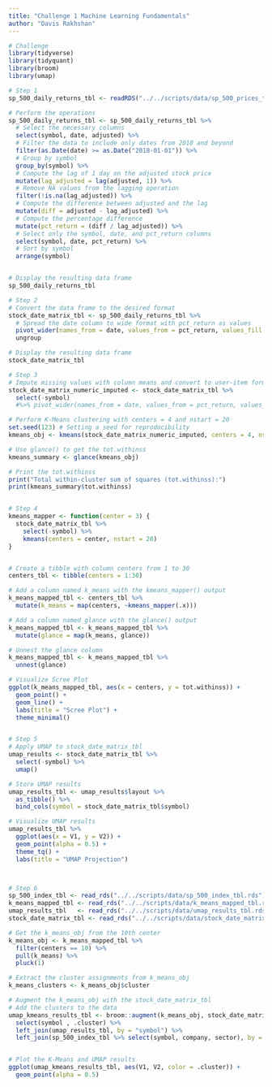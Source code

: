 ```yaml
---
title: "Challenge 1 Machine Learning Fundamentals"
author: "Davis Rakhshan"
---
```



```r
# Challenge
library(tidyverse)
library(tidyquant)
library(broom)
library(umap)

# Step 1
sp_500_daily_returns_tbl <- readRDS("../../scripts/data/sp_500_prices_tbl.rds")

# Perform the operations
sp_500_daily_returns_tbl <- sp_500_daily_returns_tbl %>%
  # Select the necessary columns
  select(symbol, date, adjusted) %>%
  # Filter the data to include only dates from 2018 and beyond
  filter(as.Date(date) >= as.Date("2018-01-01")) %>%
  # Group by symbol
  group_by(symbol) %>%
  # Compute the lag of 1 day on the adjusted stock price
  mutate(lag_adjusted = lag(adjusted, 1)) %>%
  # Remove NA values from the lagging operation
  filter(!is.na(lag_adjusted)) %>%
  # Compute the difference between adjusted and the lag
  mutate(diff = adjusted - lag_adjusted) %>%
  # Compute the percentage difference
  mutate(pct_return = (diff / lag_adjusted)) %>%
  # Select only the symbol, date, and pct_return columns
  select(symbol, date, pct_return) %>%
  # Sort by symbol
  arrange(symbol)


# Display the resulting data frame
sp_500_daily_returns_tbl

# Step 2
# Convert the data frame to the desired format
stock_date_matrix_tbl <- sp_500_daily_returns_tbl %>%
  # Spread the date column to wide format with pct_return as values
  pivot_wider(names_from = date, values_from = pct_return, values_fill = list(pct_return = 0)) %>%
  ungroup

# Display the resulting data frame
stock_date_matrix_tbl

# Step 3
# Impute missing values with column means and convert to user-item format
stock_date_matrix_numeric_imputed <- stock_date_matrix_tbl %>%
  select(-symbol) 
  #%>% pivot_wider(names_from = date, values_from = pct_return, values_fill = mean, values_fn = list(pct_return = mean))

# Perform K-Means clustering with centers = 4 and nstart = 20
set.seed(123) # Setting a seed for reproducibility
kmeans_obj <- kmeans(stock_date_matrix_numeric_imputed, centers = 4, nstart = 20)

# Use glance() to get the tot.withinss
kmeans_summary <- glance(kmeans_obj)

# Print the tot.withinss
print("Total within-cluster sum of squares (tot.withinss):")
print(kmeans_summary$tot.withinss)


# Step 4
kmeans_mapper <- function(center = 3) {
  stock_date_matrix_tbl %>%
    select(-symbol) %>%
    kmeans(centers = center, nstart = 20)
}


# Create a tibble with column centers from 1 to 30
centers_tbl <- tibble(centers = 1:30)

# Add a column named k_means with the kmeans_mapper() output
k_means_mapped_tbl <- centers_tbl %>%
  mutate(k_means = map(centers, ~kmeans_mapper(.x)))

# Add a column named glance with the glance() output
k_means_mapped_tbl <- k_means_mapped_tbl %>%
  mutate(glance = map(k_means, glance))

# Unnest the glance column
k_means_mapped_tbl <- k_means_mapped_tbl %>%
  unnest(glance)

# Visualize Scree Plot
ggplot(k_means_mapped_tbl, aes(x = centers, y = tot.withinss)) +
  geom_point() +
  geom_line() +
  labs(title = "Scree Plot") +
  theme_minimal()


# Step 5
# Apply UMAP to stock_date_matrix_tbl
umap_results <- stock_date_matrix_tbl %>%
  select(-symbol) %>%
  umap()

# Store UMAP results
umap_results_tbl <- umap_results$layout %>%
  as_tibble() %>%
  bind_cols(symbol = stock_date_matrix_tbl$symbol)

# Visualize UMAP results
umap_results_tbl %>%
  ggplot(aes(x = V1, y = V2)) +
  geom_point(alpha = 0.5) +
  theme_tq() +
  labs(title = "UMAP Projection")



# Step 6
sp_500_index_tbl <- read_rds("../../scripts/data/sp_500_index_tbl.rds")
k_means_mapped_tbl <- read_rds("../../scripts/data/k_means_mapped_tbl.rds")
umap_results_tbl   <- read_rds("../../scripts/data/umap_results_tbl.rds")
stock_date_matrix_tbl <- read_rds("../../scripts/data/stock_date_matrix_tbl.rds")

# Get the k_means_obj from the 10th center
k_means_obj <- k_means_mapped_tbl %>%
  filter(centers == 10) %>%
  pull(k_means) %>%
  pluck(1)

# Extract the cluster assignments from k_means_obj
k_means_clusters <- k_means_obj$cluster

# Augment the k_means_obj with the stock_date_matrix_tbl
# Add the clusters to the data
umap_kmeans_results_tbl <- broom::augment(k_means_obj, stock_date_matrix_tbl) %>%
  select(symbol , .cluster) %>%
  left_join(umap_results_tbl, by = "symbol") %>%
  left_join(sp_500_index_tbl %>% select(symbol, company, sector), by = "symbol")


# Plot the K-Means and UMAP results
ggplot(umap_kmeans_results_tbl, aes(V1, V2, color = .cluster)) +
  geom_point(alpha = 0.5) 
```